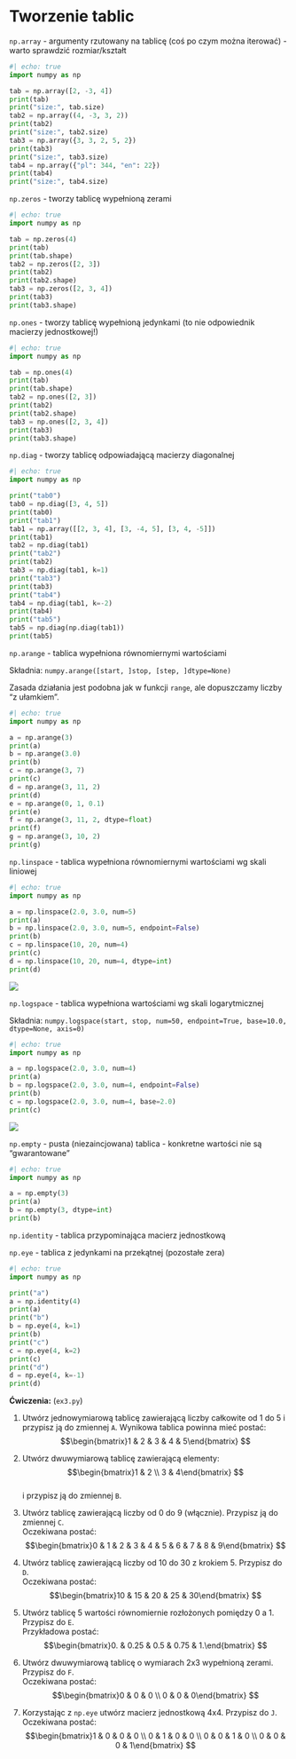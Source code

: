 # Tworzenie tablic

`np.array` - argumenty rzutowany na tablicę (coś po czym można iterować) - warto sprawdzić rozmiar/kształt

```python
#| echo: true
import numpy as np

tab = np.array([2, -3, 4])
print(tab)
print("size:", tab.size)
tab2 = np.array((4, -3, 3, 2))
print(tab2)
print("size:", tab2.size)
tab3 = np.array({3, 3, 2, 5, 2})
print(tab3)
print("size:", tab3.size)
tab4 = np.array({"pl": 344, "en": 22})
print(tab4)
print("size:", tab4.size)

```

`np.zeros` - tworzy tablicę wypełnioną zerami

```python
#| echo: true
import numpy as np

tab = np.zeros(4)
print(tab)
print(tab.shape)
tab2 = np.zeros([2, 3])
print(tab2)
print(tab2.shape)
tab3 = np.zeros([2, 3, 4])
print(tab3)
print(tab3.shape)
```

`np.ones` - tworzy tablicę wypełnioną jedynkami (to nie odpowiednik macierzy jednostkowej!)

```python
#| echo: true
import numpy as np

tab = np.ones(4)
print(tab)
print(tab.shape)
tab2 = np.ones([2, 3])
print(tab2)
print(tab2.shape)
tab3 = np.ones([2, 3, 4])
print(tab3)
print(tab3.shape)
```

`np.diag` - tworzy tablicę odpowiadającą macierzy diagonalnej

```python
#| echo: true
import numpy as np

print("tab0")
tab0 = np.diag([3, 4, 5])
print(tab0)
print("tab1")
tab1 = np.array([[2, 3, 4], [3, -4, 5], [3, 4, -5]])
print(tab1)
tab2 = np.diag(tab1)
print("tab2")
print(tab2)
tab3 = np.diag(tab1, k=1)
print("tab3")
print(tab3)
print("tab4")
tab4 = np.diag(tab1, k=-2)
print(tab4)
print("tab5")
tab5 = np.diag(np.diag(tab1))
print(tab5)
```

`np.arange` - tablica wypełniona równomiernymi wartościami

Składnia: `numpy.arange([start, ]stop, [step, ]dtype=None)`

Zasada działania jest podobna jak w funkcji `range`, ale dopuszczamy liczby "z ułamkiem".

```python
#| echo: true
import numpy as np

a = np.arange(3)
print(a)
b = np.arange(3.0)
print(b)
c = np.arange(3, 7)
print(c)
d = np.arange(3, 11, 2)
print(d)
e = np.arange(0, 1, 0.1)
print(e)
f = np.arange(3, 11, 2, dtype=float)
print(f)
g = np.arange(3, 10, 2)
print(g)

```

`np.linspace` - tablica wypełniona równomiernymi wartościami wg skali liniowej

```python
#| echo: true
import numpy as np

a = np.linspace(2.0, 3.0, num=5)
print(a)
b = np.linspace(2.0, 3.0, num=5, endpoint=False)
print(b)
c = np.linspace(10, 20, num=4)
print(c)
d = np.linspace(10, 20, num=4, dtype=int)
print(d)


```

![](o1.png)

`np.logspace` - tablica wypełniona wartościami wg skali logarytmicznej

Składnia: `numpy.logspace(start, stop, num=50, endpoint=True, base=10.0, dtype=None, axis=0)`

```python
#| echo: true
import numpy as np

a = np.logspace(2.0, 3.0, num=4)
print(a)
b = np.logspace(2.0, 3.0, num=4, endpoint=False)
print(b)
c = np.logspace(2.0, 3.0, num=4, base=2.0)
print(c)

```

![](o2.png)

`np.empty` - pusta (niezaincjowana) tablica - konkretne wartości nie są "gwarantowane"

```python
#| echo: true
import numpy as np

a = np.empty(3)
print(a)
b = np.empty(3, dtype=int)
print(b)

```

`np.identity` - tablica przypominająca macierz jednostkową

`np.eye` - tablica z jedynkami na przekątnej (pozostałe zera)

```python
#| echo: true
import numpy as np

print("a")
a = np.identity(4)
print(a)
print("b")
b = np.eye(4, k=1)
print(b)
print("c")
c = np.eye(4, k=2)
print(c)
print("d")
d = np.eye(4, k=-1)
print(d)

```

**Ćwiczenia:** (`ex3.py`)

1. Utwórz jednowymiarową tablicę zawierającą liczby całkowite od 1 do 5 i przypisz ją do zmiennej `A`. Wynikowa tablica powinna mieć postać:  $$\begin{bmatrix}1 & 2 & 3 & 4 & 5\end{bmatrix} $$

2. Utwórz dwuwymiarową tablicę zawierającą elementy:  $$\begin{bmatrix}1 & 2 \\ 3 & 4\end{bmatrix} $$  
   i przypisz ją do zmiennej `B`.

3. Utwórz tablicę zawierającą liczby od 0 do 9 (włącznie). Przypisz ją do zmiennej `C`.  
   Oczekiwana postać:  $$\begin{bmatrix}0 & 1 & 2 & 3 & 4 & 5 & 6 & 7 & 8 & 9\end{bmatrix} $$

4. Utwórz tablicę zawierającą liczby od 10 do 30 z krokiem 5. Przypisz do `D`.  
   Oczekiwana postać:  $$\begin{bmatrix}10 & 15 & 20 & 25 & 30\end{bmatrix} $$

5. Utwórz tablicę 5 wartości równomiernie rozłożonych pomiędzy 0 a 1. Przypisz do `E`.  
   Przykładowa postać:  $$\begin{bmatrix}0. & 0.25 & 0.5 & 0.75 & 1.\end{bmatrix} $$

6. Utwórz dwuwymiarową tablicę o wymiarach 2x3 wypełnioną zerami. Przypisz do `F`.  
   Oczekiwana postać:  $$\begin{bmatrix}0 & 0 & 0 \\ 0 & 0 & 0\end{bmatrix} $$

7. Korzystając z `np.eye` utwórz macierz jednostkową 4x4. Przypisz do `J`.  
    Oczekiwana postać:  $$\begin{bmatrix}1 & 0 & 0 & 0 \\ 0 & 1 & 0 & 0 \\ 0 & 0 & 1 & 0 \\ 0 & 0 & 0 & 1\end{bmatrix} $$
